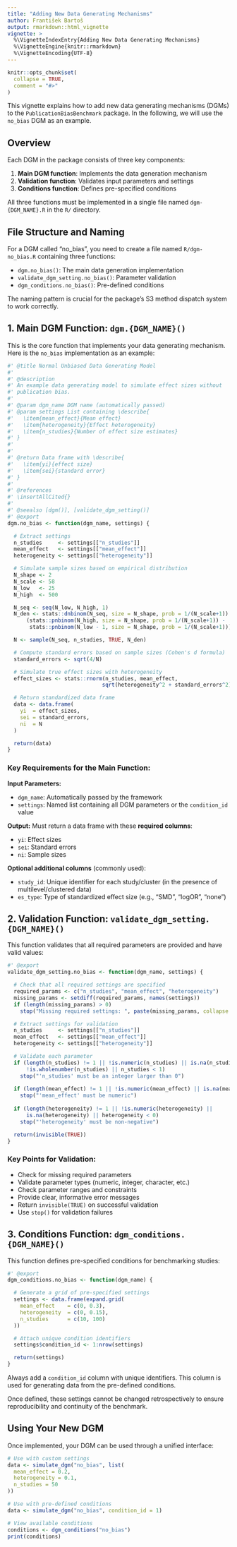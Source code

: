 ```yaml
---
title: "Adding New Data Generating Mechanisms"
author: František Bartoš
output: rmarkdown::html_vignette
vignette: >
  %\VignetteIndexEntry{Adding New Data Generating Mechanisms}
  %\VignetteEngine{knitr::rmarkdown}
  %\VignetteEncoding{UTF-8}
---
```


```r
knitr::opts_chunk$set(
  collapse = TRUE,
  comment = "#>"
)
```

This vignette explains how to add new data generating mechanisms (DGMs) to the `PublicationBiasBenchmark` package. In the following, we will use the `no_bias` DGM as an example.

## Overview

Each DGM in the package consists of three key components:

1. **Main DGM function**: Implements the data generation mechanism
2. **Validation function**: Validates input parameters and settings  
3. **Conditions function**: Defines pre-specified conditions

All three functions must be implemented in a single file named `dgm-{DGM_NAME}.R` in the `R/` directory.

## File Structure and Naming

For a DGM called "no_bias", you need to create a file named `R/dgm-no_bias.R` containing three functions:

- `dgm.no_bias()`: The main data generation implementation
- `validate_dgm_setting.no_bias()`: Parameter validation
- `dgm_conditions.no_bias()`: Pre-defined conditions

The naming pattern is crucial for the package's S3 method dispatch system to work correctly.

## 1. Main DGM Function: `dgm.{DGM_NAME}()`

This is the core function that implements your data generating mechanism. Here is the `no_bias` implementation as an example:

```r
#' @title Normal Unbiased Data Generating Model
#'
#' @description
#' An example data generating model to simulate effect sizes without
#' publication bias.
#'
#' @param dgm_name DGM name (automatically passed)
#' @param settings List containing \describe{
#'   \item{mean_effect}{Mean effect}
#'   \item{heterogeneity}{Effect heterogeneity}
#'   \item{n_studies}{Number of effect size estimates}
#' }
#'
#'
#' @return Data frame with \describe{
#'   \item{yi}{effect size}
#'   \item{sei}{standard error}
#' }
#'
#' @references
#' \insertAllCited{}
#'
#' @seealso [dgm()], [validate_dgm_setting()]
#' @export
dgm.no_bias <- function(dgm_name, settings) {

  # Extract settings
  n_studies     <- settings[["n_studies"]]
  mean_effect   <- settings[["mean_effect"]]
  heterogeneity <- settings[["heterogeneity"]]

  # Simulate sample sizes based on empirical distribution
  N_shape <- 2
  N_scale <- 58
  N_low   <- 25
  N_high  <- 500

  N_seq <- seq(N_low, N_high, 1)
  N_den <- stats::dnbinom(N_seq, size = N_shape, prob = 1/(N_scale+1)) /
      (stats::pnbinom(N_high, size = N_shape, prob = 1/(N_scale+1)) - 
       stats::pnbinom(N_low - 1, size = N_shape, prob = 1/(N_scale+1)))

  N <- sample(N_seq, n_studies, TRUE, N_den)

  # Compute standard errors based on sample sizes (Cohen's d formula)
  standard_errors <- sqrt(4/N)

  # Simulate true effect sizes with heterogeneity
  effect_sizes <- stats::rnorm(n_studies, mean_effect, 
                              sqrt(heterogeneity^2 + standard_errors^2))

  # Return standardized data frame
  data <- data.frame(
    yi  = effect_sizes,
    sei = standard_errors,
    ni  = N
  )

  return(data)
}
```

### Key Requirements for the Main Function:

**Input Parameters:**

- `dgm_name`: Automatically passed by the framework
- `settings`: Named list containing all DGM parameters or the `condition_id` value

**Output:**
Must return a data frame with these **required columns**:

- `yi`: Effect sizes
- `sei`: Standard errors
- `ni`: Sample sizes

**Optional additional columns** (commonly used):

 - `study_id`: Unique identifier for each study/cluster (in the presence of multilevel/clustered data)
 - `es_type`: Type of standardized effect size (e.g., "SMD", "logOR", "none")


## 2. Validation Function: `validate_dgm_setting.{DGM_NAME}()`

This function validates that all required parameters are provided and have valid values:

```r
#' @export
validate_dgm_setting.no_bias <- function(dgm_name, settings) {

  # Check that all required settings are specified
  required_params <- c("n_studies", "mean_effect", "heterogeneity")
  missing_params <- setdiff(required_params, names(settings))
  if (length(missing_params) > 0)
    stop("Missing required settings: ", paste(missing_params, collapse = ", "))

  # Extract settings for validation
  n_studies     <- settings[["n_studies"]]
  mean_effect   <- settings[["mean_effect"]]
  heterogeneity <- settings[["heterogeneity"]]

  # Validate each parameter
  if (length(n_studies) != 1 || !is.numeric(n_studies) || is.na(n_studies) || 
      !is.wholenumber(n_studies) || n_studies < 1)
    stop("'n_studies' must be an integer larger than 0")
  
  if (length(mean_effect) != 1 || !is.numeric(mean_effect) || is.na(mean_effect))
    stop("'mean_effect' must be numeric")
  
  if (length(heterogeneity) != 1 || !is.numeric(heterogeneity) || 
      is.na(heterogeneity) || heterogeneity < 0)
    stop("'heterogeneity' must be non-negative")

  return(invisible(TRUE))
}
```

### Key Points for Validation:
- Check for missing required parameters
- Validate parameter types (numeric, integer, character, etc.)
- Check parameter ranges and constraints
- Provide clear, informative error messages
- Return `invisible(TRUE)` on successful validation
- Use `stop()` for validation failures

## 3. Conditions Function: `dgm_conditions.{DGM_NAME}()`

This function defines pre-specified conditions for benchmarking studies:

```r
#' @export
dgm_conditions.no_bias <- function(dgm_name) {

  # Generate a grid of pre-specified settings
  settings <- data.frame(expand.grid(
    mean_effect    = c(0, 0.3),
    heterogeneity  = c(0, 0.15),
    n_studies      = c(10, 100)
  ))

  # Attach unique condition identifiers
  settings$condition_id <- 1:nrow(settings)

  return(settings)
}
```

Always add a `condition_id` column with unique identifiers. This column is used for generating data from the pre-defined conditions.

Once defined, these settings cannot be changed retrospectively to ensure reproducibility and continuity of the benchmark.

## Using Your New DGM

Once implemented, your DGM can be used through a unified interface:

```r
# Use with custom settings
data <- simulate_dgm("no_bias", list(
  mean_effect = 0.2,
  heterogeneity = 0.1,
  n_studies = 50
))

# Use with pre-defined conditions
data <- simulate_dgm("no_bias", condition_id = 1)

# View available conditions
conditions <- dgm_conditions("no_bias")
print(conditions)
```
